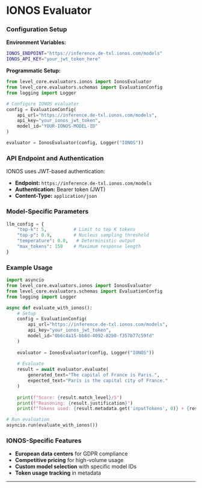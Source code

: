 # IONOS Evaluator

### Configuration Setup

**Environment Variables:**
```bash
IONOS_ENDPOINT="https://inference.de-txl.ionos.com/models"
IONOS_API_KEY="your_jwt_token_here"
```

**Programmatic Setup:**
```python
from level_core.evaluators.ionos import IonosEvaluator
from level_core.evaluators.schemas import EvaluationConfig
from logging import Logger

# Configure IONOS evaluator
config = EvaluationConfig(
    api_url="https://inference.de-txl.ionos.com/models",
    api_key="your_ionos_jwt_token",
    model_id="YOUR-IONOS-MODEL-ID"
)

evaluator = IonosEvaluator(config, Logger("IONOS"))
```

### API Endpoint and Authentication

IONOS uses JWT-based authentication:
- **Endpoint:** `https://inference.de-txl.ionos.com/models`
- **Authentication:** Bearer token (JWT)
- **Content-Type:** `application/json`

### Model-Specific Parameters

```python
llm_config = {
    "top-k": 5,          # Limit to top K tokens
    "top-p": 0.9,        # Nucleus sampling threshold
    "temperature": 0.0,   # Deterministic output
    "max_tokens": 150    # Maximum response length
}
```

### Example Usage

```python
import asyncio
from level_core.evaluators.ionos import IonosEvaluator
from level_core.evaluators.schemas import EvaluationConfig
from logging import Logger

async def evaluate_with_ionos():
    # Setup
    config = EvaluationConfig(
        api_url="https://inference.de-txl.ionos.com/models",
        api_key="your_ionos_jwt_token",
        model_id="0b6c4a15-bb8d-4092-82b0-f357b77c59fd"
    )
    
    evaluator = IonosEvaluator(config, Logger("IONOS"))
    
    # Evaluate
    result = await evaluator.evaluate(
        generated_text="The capital of France is Paris.",
        expected_text="Paris is the capital city of France."
    )
    
    print(f"Score: {result.match_level}/5")
    print(f"Reasoning: {result.justification}")
    print(f"Tokens used: {result.metadata.get('inputTokens', 0)} + {result.metadata.get('outputTokens', 0)}")

# Run evaluation
asyncio.run(evaluate_with_ionos())
```

### IONOS-Specific Features

- **European data centers** for GDPR compliance
- **Competitive pricing** for high-volume usage
- **Custom model selection** with specific model IDs
- **Token usage tracking** in metadata

---
